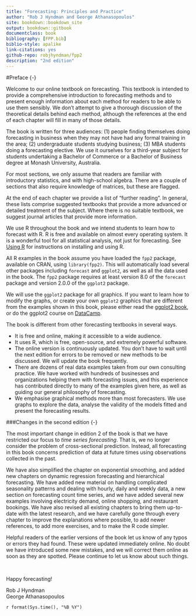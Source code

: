 ```yaml
---
title: "Forecasting: Principles and Practice"
author: "Rob J Hyndman and George Athanasopoulos"
site: bookdown::bookdown_site
output: bookdown::gitbook
documentclass: book
bibliography: [FPP.bib]
biblio-style: apalike
link-citations: yes
github-repo: robjhyndman/fpp2
description: "2nd edition"
---
```



#Preface {-}

Welcome to our online textbook on forecasting.  This textbook is intended to provide a comprehensive introduction to forecasting methods and to present enough information about each method for readers to be able to use them sensibly. We don't attempt to give a thorough discussion of the theoretical details behind each method, although the references at the end of each chapter will fill in many of those details.

The book is written for three audiences: (1)&nbsp;people finding themselves doing forecasting in business when they may not have had any formal training in the area; (2)&nbsp;undergraduate students studying business; (3)&nbsp;MBA students doing a forecasting elective. We use it ourselves for a third-year subject for students undertaking a Bachelor of Commerce or a Bachelor of Business degree at Monash University, Australia.

For most sections, we only assume that readers are familiar with introductory statistics, and with high-school algebra. There are a couple of sections that also require knowledge of matrices, but these are flagged.

At the end of each chapter we provide a list of "further reading". In general, these lists comprise suggested textbooks that provide a more advanced or detailed treatment of the subject. Where there is no suitable textbook, we suggest journal articles that provide more information.

We use R throughout the book and we intend students to learn how to forecast with R. R is free and available on almost every operating system. It is a wonderful tool for all statistical analysis, not just for forecasting. See [Using R](http://OTexts.org/fpp2/using-r.html) for instructions on installing and using R.

All R examples in the book assume you have loaded the `fpp2` package, available on CRAN, using `library(fpp2)`. This will automatically load several other packages including `forecast` and `ggplot2`, as well as all the data used in the book.  The `fpp2` package requires at least version 8.0 of the `forecast` package and version 2.0.0 of the `ggplot2` package.

We will use the `ggplot2` package for all graphics. If you want to learn how to modify the graphs, or create your own `ggplot2` graphics that are different from the examples shown in this book, please either read the [ggplot2 book](https://www.amazon.com/dp/0387981403?tag=otexts-20), or do the ggplot2 course on [DataCamp](https://www.datacamp.com/courses/data-visualization-with-ggplot2-1).

The book is different from other forecasting textbooks in several ways.

 * It is free and online, making it accessible to a wide audience.
 * It uses R, which is free, open-source, and extremely powerful software.
 * The online version is continuously updated. You don't have to wait until the next edition for errors to be removed or new methods to be discussed. We will update the book frequently.
 * There are dozens of real data examples taken from our own consulting practice. We have worked with hundreds of businesses and organizations helping them with forecasting issues, and this experience has contributed directly to many of the examples given here, as well as guiding our general philosophy of forecasting.
 * We emphasise graphical methods more than most forecasters. We use graphs to explore the data, analyse the validity of the models fitted and present the forecasting results.

###Changes in the second edition {-}

The most important change in edition 2 of the book is that we have restricted our focus to *time series forecasting*. That is, we no longer consider the problem of cross-sectional prediction. Instead, all forecasting in this book concerns prediction of data at future times using observations collected in the past.

We have also simplified the chapter on exponential smoothing, and added new chapters on dynamic regression forecasting and hierarchical forecasting. We have added new material on handling complicated seasonality patterns and dealing with hourly, daily and weekly data, a new section on forecasting count time series, and we have added several new examples involving electricity demand, online shopping, and restaurant bookings. We have also revised all existing chapters to bring them up-to-date with the latest research, and we have carefully gone through every chapter to improve the explanations where possible, to add newer references, to add more exercises, and to make the R code simpler.

Helpful readers of the earlier versions of the book let us know of any typos or errors they had found. These were updated immediately online. No doubt we have introduced some new mistakes, and we will correct them online as soon as they are spotted. Please continue to let us know about such things.


&nbsp;

Happy forecasting!

Rob J Hyndman<br>
George Athanasopoulos

`r format(Sys.time(), "%B %Y")`
